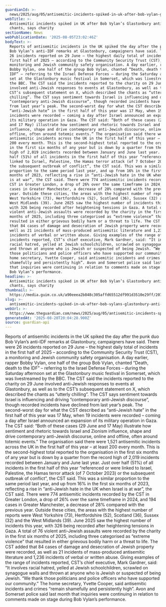 ```yaml
---
guardianId: >-
  news/2025/aug/05/antisemitic-incidents-spiked-in-uk-after-bob-vylan-glastonbury-anti-idf-chants
webTitle: >-
  Antisemitic incidents spiked in UK after Bob Vylan’s Glastonbury anti-IDF
  chants, says charity
sectionName: News
webPublicationDate: '2025-08-05T23:02:46Z'
bodyText: >-
  Reports of antisemitic incidents in the UK spiked the day after the punk duo
  Bob Vylan’s anti-IDF remarks at Glastonbury, campaigners have said. There were
  26 incidents reported on 29 June – the highest daily total of incidents in the
  first half of 2025 – according to the Community Security Trust (CST), a
  monitoring and Jewish community safety organisation. A day earlier, rapper
  Bobby Vylan, one half of the group Bob Vylan, chanted “Death, death to the
  IDF” – referring to the Israel Defense Forces – during the Saturday afternoon
  set at the Glastonbury music festival in Somerset, which was livestreamed by
  the BBC. The CST said the incidents reported to the charity on 29 June
  involved anti-Jewish responses to events at Glastonbury, as well as to the
  CST’s subsequent statement on X, which described the chants as “utterly
  chilling”. The CST says sentiment towards Israel is influencing and driving
  “contemporary anti-Jewish discourse”, though recorded incidents have declined
  from last year’s peak. The second-worst day for what the CST described as
  “anti-Jewish hate” in the first half of this year was 17 May, when 19
  incidents were recorded – coming a day after Israel announced an expansion of
  its military operation in Gaza. The CST said: “Both of these cases (29 June
  and 17 May) illustrate how sentiment and rhetoric towards Israel and Zionism
  influence, shape and drive contemporary anti-Jewish discourse, online and
  offline, often around totemic events.” The organisation said there were 1,521
  antisemitic incidents across the UK in the first half of this year – at least
  200 every month. This is the second-highest total reported to the organisation
  in the first six months of any year but is down by a quarter from the record
  high of 2,019 incidents recorded between January and June last year. Just over
  half (51%) of all incidents in the first half of this year “referenced or were
  linked to Israel, Palestine, the Hamas terror attack (of 7 October 2023) or
  the subsequent outbreak of conflict”, the CST said. This was a similar
  proportion to the same period last year, and up from 16% in the first six
  months of 2023, reflecting a rise in “anti-Jewish hate in the UK when Israel
  is at war”, the CST said. There were 774 antisemitic incidents recorded by the
  CST in Greater London, a drop of 26% over the same timeframe in 2024, and 194
  cases in Greater Manchester, a decrease of 28% compared with the previous
  year. Outside these cities, the areas with the highest number of reports were
  West Yorkshire (73), Hertfordshire (52), Scotland (36), Sussex (32) and the
  West Midlands (39). June 2025 saw the highest number of incidents this year,
  with 326 being recorded after heightening tensions in Gaza. A total of 76
  violent anti-Jewish assaults were recorded by the charity in the first six
  months of 2025, including three categorised as “extreme violence” that
  resulted in either grievous bodily harm or a threat to life. The CST added
  that 84 cases of damage and desecration of Jewish property were recorded, as
  well as 21 incidents of mass-produced antisemitic literature and 1,236
  incidents of verbal or written abuse. Giving examples of the range of
  incidents reported, CST’s chief executive, Mark Gardner, said: “It involves
  racial hatred, yelled at Jewish schoolchildren, scrawled on synagogue walls
  and thrown at anyone who is Jewish or suspected of being Jewish. “We thank
  those politicians and police officers who have supported our community.” The
  home secretary, Yvette Cooper, said antisemitic incidents and crimes “remain
  shamefully and persistently high”. Avon and Somerset police said last month
  that inquiries were continuing in relation to comments made on stage during
  Bob Vylan’s performance.
headline: >-
  Antisemitic incidents spiked in UK after Bob Vylan’s Glastonbury anti-IDF
  chants, says charity
thumbnail: >-
  https://media.guim.co.uk/a90eeea2b848c305affd65512df991d3510e29ff/207_0_3286_2628/500.jpg
slug: >-
  antisemitic-incidents-spiked-in-uk-after-bob-vylans-glastonbury-anti-idf-chants-says-charity
webUrl: >-
  https://www.theguardian.com/news/2025/aug/05/antisemitic-incidents-spiked-in-uk-after-bob-vylan-glastonbury-anti-idf-chants
generatedAt: '2025-08-28T20:04:28.900Z'
source: guardian-api
---
```

Reports of antisemitic incidents in the UK spiked the day after the punk duo Bob Vylan’s anti-IDF remarks at Glastonbury, campaigners have said. There were 26 incidents reported on 29 June – the highest daily total of incidents in the first half of 2025 – according to the Community Security Trust (CST), a monitoring and Jewish community safety organisation. A day earlier, rapper Bobby Vylan, one half of the group Bob Vylan, chanted “Death, death to the IDF” – referring to the Israel Defense Forces – during the Saturday afternoon set at the Glastonbury music festival in Somerset, which was livestreamed by the BBC. The CST said the incidents reported to the charity on 29 June involved anti-Jewish responses to events at Glastonbury, as well as to the CST’s subsequent statement on X, which described the chants as “utterly chilling”. The CST says sentiment towards Israel is influencing and driving “contemporary anti-Jewish discourse”, though recorded incidents have declined from last year’s peak. The second-worst day for what the CST described as “anti-Jewish hate” in the first half of this year was 17 May, when 19 incidents were recorded – coming a day after Israel announced an expansion of its military operation in Gaza. The CST said: “Both of these cases (29 June and 17 May) illustrate how sentiment and rhetoric towards Israel and Zionism influence, shape and drive contemporary anti-Jewish discourse, online and offline, often around totemic events.” The organisation said there were 1,521 antisemitic incidents across the UK in the first half of this year – at least 200 every month. This is the second-highest total reported to the organisation in the first six months of any year but is down by a quarter from the record high of 2,019 incidents recorded between January and June last year. Just over half (51%) of all incidents in the first half of this year “referenced or were linked to Israel, Palestine, the Hamas terror attack (of 7 October 2023) or the subsequent outbreak of conflict”, the CST said. This was a similar proportion to the same period last year, and up from 16% in the first six months of 2023, reflecting a rise in “anti-Jewish hate in the UK when Israel is at war”, the CST said. There were 774 antisemitic incidents recorded by the CST in Greater London, a drop of 26% over the same timeframe in 2024, and 194 cases in Greater Manchester, a decrease of 28% compared with the previous year. Outside these cities, the areas with the highest number of reports were West Yorkshire (73), Hertfordshire (52), Scotland (36), Sussex (32) and the West Midlands (39). June 2025 saw the highest number of incidents this year, with 326 being recorded after heightening tensions in Gaza. A total of 76 violent anti-Jewish assaults were recorded by the charity in the first six months of 2025, including three categorised as “extreme violence” that resulted in either grievous bodily harm or a threat to life. The CST added that 84 cases of damage and desecration of Jewish property were recorded, as well as 21 incidents of mass-produced antisemitic literature and 1,236 incidents of verbal or written abuse. Giving examples of the range of incidents reported, CST’s chief executive, Mark Gardner, said: “It involves racial hatred, yelled at Jewish schoolchildren, scrawled on synagogue walls and thrown at anyone who is Jewish or suspected of being Jewish. “We thank those politicians and police officers who have supported our community.” The home secretary, Yvette Cooper, said antisemitic incidents and crimes “remain shamefully and persistently high”. Avon and Somerset police said last month that inquiries were continuing in relation to comments made on stage during Bob Vylan’s performance.
